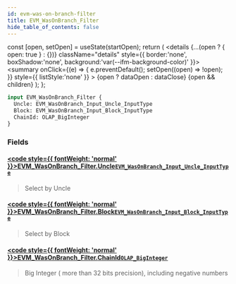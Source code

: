 ```yaml
---
id: evm-was-on-branch-filter
title: EVM_WasOnBranch_Filter
hide_table_of_contents: false
---
```







  const [open, setOpen] = useState(startOpen);
  return (
    <details {...(open ? { open: true } : {})} className="details" style={{ border:'none', boxShadow:'none', background:'var(--ifm-background-color)' }}>
      <summary
        onClick={(e) => {
          e.preventDefault();
          setOpen((open) => !open);
        }}
        style={{ listStyle:'none' }}
      >
      {open ? dataOpen : dataClose}
      </summary>
      {open && children}
    </details>
  );
};







```graphql
input EVM_WasOnBranch_Filter {
  Uncle: EVM_WasOnBranch_Input_Uncle_InputType
  Block: EVM_WasOnBranch_Input_Block_InputType
  ChainId: OLAP_BigInteger
}
```




### Fields

#### [<code style={{ fontWeight: 'normal' }}>EVM_WasOnBranch_Filter.<b>Uncle</b></code>](#)<Bullet />[`EVM_WasOnBranch_Input_Uncle_InputType`](/docs/graphql-reference/inputs/evm-was-on-branch-input-uncle-input-type) <Badge class="secondary" text="input"/>
> Select by Uncle
> 

#### [<code style={{ fontWeight: 'normal' }}>EVM_WasOnBranch_Filter.<b>Block</b></code>](#)<Bullet />[`EVM_WasOnBranch_Input_Block_InputType`](/docs/graphql-reference/inputs/evm-was-on-branch-input-block-input-type) <Badge class="secondary" text="input"/>
> Select by Block
> 

#### [<code style={{ fontWeight: 'normal' }}>EVM_WasOnBranch_Filter.<b>ChainId</b></code>](#)<Bullet />[`OLAP_BigInteger`](/docs/graphql-reference/inputs/olap-big-integer) <Badge class="secondary" text="input"/>
> Big Integer ( more than 32 bits precision), including negative numbers
> 



